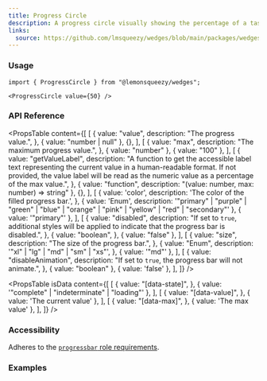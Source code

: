 ```yaml
---
title: Progress Circle
description: A progress circle visually showing the percentage of a task completed.
links:
  source: https://github.com/lmsqueezy/wedges/blob/main/packages/wedges/src/components/Progress/ProgressCircle.tsx
---
```


<PreviewComponent name="progress-circle/preview" />

### Usage

```tsx
import { ProgressCircle } from "@lemonsqueezy/wedges";
```

```tsx showLineNumbers
<ProgressCircle value={50} />
```

### API Reference

<PropsTable
  content={[
    [
      {
        value: "value",
        description:
          "The progress value.",
      },
      { value: "number | null" },
      {},
    ],
    [
      {
        value: "max",
        description: "The maximum progress value.",
      },
      { value: "number" },
      { value: "100" },
    ],
    [
      {
        value: "getValueLabel",
        description:
          "A function to get the accessible label text representing the current value in a human-readable format. If not provided, the value label will be read as the numeric value as a percentage of the max value.",
      },
      { value: "function", description: "(value: number, max: number) => string" },
      {},
    ],
    [
        {
            value: 'color',
            description: 'The color of the filled progress bar.',
        },
        { value: 'Enum', description: '"primary" | "purple" | "green" | "blue" | "orange" | "pink" | "yellow" | "red" | "secondary"' },
        { value: '"primary"' },
    ],
    [
      {
        value: "disabled",
        description:
          "If set to `true`, additional styles will be applied to indicate that the progress bar is disabled.",
      },
      {
        value: "boolean",
      },
      { value: "false" },
    ],
    [
      {
        value: "size",
        description: "The size of the progress bar.",
      },
      { value: "Enum", description: '"xl" | "lg" | "md" | "sm" | "xs"', },
      { value: '"md"' },
    ],
    [
      {
        value: "disableAnimation",
        description:
          "If set to `true`, the progress bar will not animate.",
      },
      { value: "boolean" },
      { value: 'false' },
    ],
  ]}
/>

<PropsTable
  isData
  content={[
    [
      {
        value: "[data-state]",
      },
      { value: '"complete" | "indeterminate" | "loading"' },
    ],
    [
      {
        value: "[data-value]",
      },
      { value: 'The current value' },
    ],
    [
      {
        value: "[data-max]",
      },
      { value: 'The max value' },
    ],
]}
/>

### Accessibility

Adheres to the <a href="https://www.w3.org/WAI/ARIA/apg/patterns/meter" target="_blank" rel="nofollow noreferrer">`progressbar` role requirements</a>.


### Examples

<PreviewComponent name="progress-circle/example-1" />